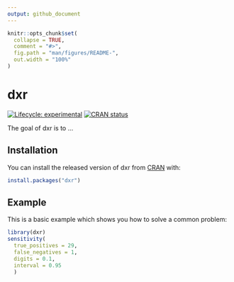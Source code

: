 ```yaml
---
output: github_document
---
```


<!-- README.md is generated from README.Rmd. Please edit that file -->

```r
knitr::opts_chunk$set(
  collapse = TRUE,
  comment = "#>",
  fig.path = "man/figures/README-",
  out.width = "100%"
)
```

# dxr

<!-- badges: start -->
[![Lifecycle: experimental](https://img.shields.io/badge/lifecycle-experimental-orange.svg)](https://lifecycle.r-lib.org/articles/stages.html#experimental)
[![CRAN status](https://www.r-pkg.org/badges/version/dxr)](https://CRAN.R-project.org/package=dxr)
<!-- badges: end -->

The goal of dxr is to ...

## Installation

You can install the released version of dxr from [CRAN](https://CRAN.R-project.org) with:

``` r
install.packages("dxr")
```

## Example

This is a basic example which shows you how to solve a common problem:

```r
library(dxr)
sensitivity(
  true_positives = 29,
  false_negatives = 1,
  digits = 0.1, 
  interval = 0.95
  )
```
